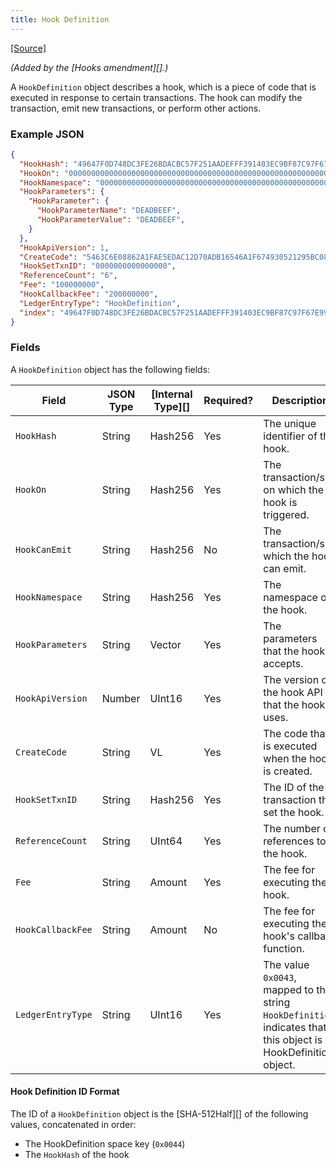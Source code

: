 ```yaml
---
title: Hook Definition
---
```

[\[Source\]](https://github.com/ripple/rippled/blob/master/src/ripple/protocol/impl/LedgerFormats.cpp#L157-L170)

_(Added by the \[Hooks amendment]\[].)_

A `HookDefinition` object describes a hook, which is a piece of code that is executed in response to certain transactions. The hook can modify the transaction, emit new transactions, or perform other actions.

### Example JSON

```json
{
  "HookHash": "49647F0D748DC3FE26BDACBC57F251AADEFFF391403EC9BF87C97F67E9977FB0",
  "HookOn": "0000000000000000000000000000000000000000000000000000000000000000",
  "HookNamespace": "0000000000000000000000000000000000000000000000000000000000000000",
  "HookParameters": {
    "HookParameter": {
      "HookParameterName": "DEADBEEF",
      "HookParameterValue": "DEADBEEF",
    }
  },
  "HookApiVersion": 1,
  "CreateCode": "5463C6E08862A1FAE5EDAC12D70ADB16546A1F674930521295BC082494B62924",
  "HookSetTxnID": "0000000000000000",
  "ReferenceCount": "6",
  "Fee": "100000000",
  "HookCallbackFee": "200000000",
  "LedgerEntryType": "HookDefinition",
  "index": "49647F0D748DC3FE26BDACBC57F251AADEFFF391403EC9BF87C97F67E9977FB0"
}
```

### Fields

A `HookDefinition` object has the following fields:

| Field             | JSON Type | \[Internal Type]\[] | Required? | Description                                                                                                       |
| ----------------- | --------- | ------------------- | --------- | ----------------------------------------------------------------------------------------------------------------- |
| `HookHash`        | String    | Hash256             | Yes       | The unique identifier of the hook.                                                                                |
| `HookOn`          | String    | Hash256             | Yes       | The transaction/s on which the hook is triggered.                                                                 |
| `HookCanEmit`     | String    | Hash256             | No        | The transaction/s which the hook can emit.                                                                        |
| `HookNamespace`   | String    | Hash256             | Yes       | The namespace of the hook.                                                                                        |
| `HookParameters`  | String    | Vector              | Yes       | The parameters that the hook accepts.                                                                             |
| `HookApiVersion`  | Number    | UInt16              | Yes       | The version of the hook API that the hook uses.                                                                   |
| `CreateCode`      | String    | VL                  | Yes       | The code that is executed when the hook is created.                                                               |
| `HookSetTxnID`    | String    | Hash256             | Yes       | The ID of the transaction that set the hook.                                                                      |
| `ReferenceCount`  | String    | UInt64              | Yes       | The number of references to the hook.                                                                             |
| `Fee`             | String    | Amount              | Yes       | The fee for executing the hook.                                                                                   |
| `HookCallbackFee` | String    | Amount              | No        | The fee for executing the hook's callback function.                                                               |
| `LedgerEntryType` | String    | UInt16              | Yes       | The value `0x0043`, mapped to the string `HookDefinition`, indicates that this object is a HookDefinition object. |

#### Hook Definition ID Format

The ID of a `HookDefinition` object is the \[SHA-512Half]\[] of the following values, concatenated in order:

* The HookDefinition space key (`0x0044`)
* The `HookHash` of the hook
